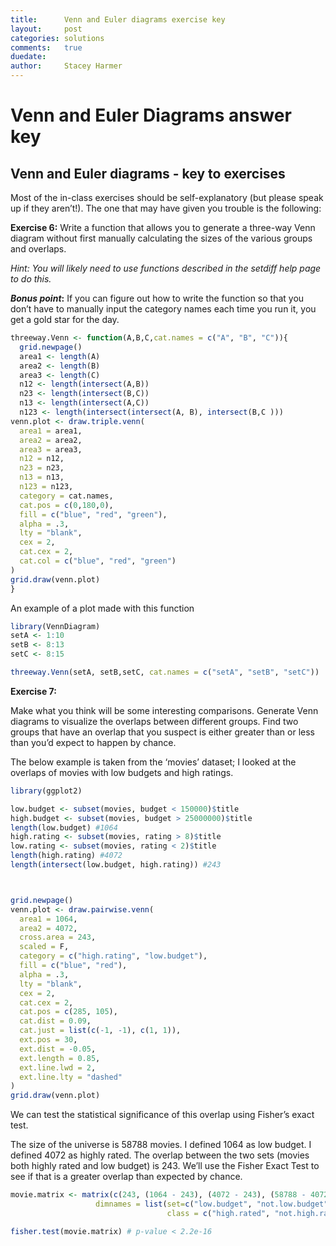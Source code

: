 ```yaml
---
title:      Venn and Euler diagrams exercise key
layout:     post
categories: solutions
comments:   true
duedate:
author:     Stacey Harmer
---
```


Venn and Euler Diagrams answer key
========================================================

Venn and Euler diagrams - key to exercises
-------------------------

Most of the in-class exercises should be self-explanatory (but please speak up if they aren't!).  The one that may have given you trouble is the following:


**Exercise 6:**
Write a function that allows you to generate a three-way Venn diagram without first manually calculating the sizes of the various groups and overlaps.


*Hint:  You will likely need to use functions described in the setdiff help page to do this.*

**_Bonus point_:** If you can figure out how to write the function so that you don't have to manually input the category names each time you run it, you get a gold star for the day.



```r
threeway.Venn <- function(A,B,C,cat.names = c("A", "B", "C")){
  grid.newpage()
  area1 <- length(A)
  area2 <- length(B)
  area3 <- length(C)
  n12 <- length(intersect(A,B))
  n23 <- length(intersect(B,C))
  n13 <- length(intersect(A,C))
  n123 <- length(intersect(intersect(A, B), intersect(B,C )))
venn.plot <- draw.triple.venn(
  area1 = area1,
  area2 = area2,
  area3 = area3,
  n12 = n12,
  n23 = n23,
  n13 = n13,
  n123 = n123,
  category = cat.names,
  cat.pos = c(0,180,0),
  fill = c("blue", "red", "green"),
  alpha = .3,
  lty = "blank",
  cex = 2,
  cat.cex = 2,
  cat.col = c("blue", "red", "green")
)
grid.draw(venn.plot)
}
```

An example of a plot made with this function

```r

library(VennDiagram)
setA <- 1:10
setB <- 8:13
setC <- 8:15

threeway.Venn(setA, setB,setC, cat.names = c("setA", "setB", "setC"))
```

**Exercise 7:**

Make what you think will be some interesting comparisons.  Generate Venn diagrams to visualize the overlaps between different groups.  Find two groups that have an overlap that you suspect is either greater than or less than you'd expect to happen by chance.

The below example is taken from the 'movies' dataset; I looked at the overlaps of movies with low budgets and high ratings.

```r
library(ggplot2)

low.budget <- subset(movies, budget < 150000)$title
high.budget <- subset(movies, budget > 25000000)$title
length(low.budget) #1064
high.rating <- subset(movies, rating > 8)$title
low.rating <- subset(movies, rating < 2)$title
length(high.rating) #4072
length(intersect(low.budget, high.rating)) #243



grid.newpage()
venn.plot <- draw.pairwise.venn(
  area1 = 1064,
  area2 = 4072,
  cross.area = 243,
  scaled = F,
  category = c("high.rating", "low.budget"),
  fill = c("blue", "red"),
  alpha = .3,
  lty = "blank",
  cex = 2,
  cat.cex = 2,
  cat.pos = c(285, 105),
  cat.dist = 0.09,
  cat.just = list(c(-1, -1), c(1, 1)),
  ext.pos = 30,
  ext.dist = -0.05,
  ext.length = 0.85,
  ext.line.lwd = 2,
  ext.line.lty = "dashed"
)
grid.draw(venn.plot)

```


We can test the statistical significance of this overlap using Fisher's exact test.

The size of the universe is 58788 movies.  I defined 1064 as low budget.  I defined 4072 as highly rated.  The overlap between the two sets (movies both highly rated and low budget) is 243.  We'll use the Fisher Exact Test to see if that is a greater overlap than expected by chance.

```r

movie.matrix <- matrix(c(243, (1064 - 243), (4072 - 243), (58788 - 4072 - 1064 + 243)), 2, 2,
                   dimnames = list(set=c("low.budget", "not.low.budget"),
                                   class = c("high.rated", "not.high.rated")))

fisher.test(movie.matrix) # p-value < 2.2e-16

```
